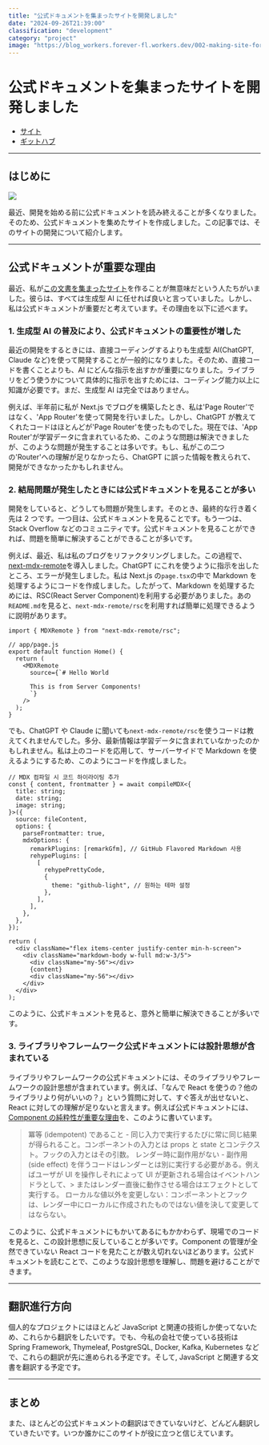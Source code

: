 ```yaml
---
title: "公式ドキュメントを集まったサイトを開発しました"
date: "2024-09-26T21:39:00"
classification: "development"
category: "project"
image: "https://blog_workers.forever-fl.workers.dev/002-making-site-for-assembling-docs-01-site.png"
---
```


# 公式ドキュメントを集まったサイトを開発しました

- [サイト](https://docs.mogumogu.dev/)
- [ギットハブ](https://github.com/foreverfl/docs)

---

## はじめに

![](https://blog_workers.forever-fl.workers.dev/002-making-site-for-assembling-docs-01-site.png)

最近、開発を始める前に公式ドキュメントを読み終えることが多くなりました。そのため、公式ドキュメントを集めたサイトを作成しました。この記事では、そのサイトの開発について紹介します。

---

## 公式ドキュメントが重要な理由

最近、私が[この文書を集まったサイト](https://docs.mogumogu.dev/)を作ることが無意味だという人たちがいました。彼らは、すべては生成型 AI に任せれば良いと言っていました。しかし、私は公式ドキュメントが重要だと考えています。その理由を以下に述べます。

### 1. 生成型 AI の普及により、公式ドキュメントの重要性が増した

最近の開発をするときには、直接コーディングするよりも生成型 AI(ChatGPT, Claude など)を使って開発することが一般的になりました。そのため、直接コードを書くことよりも、AI にどんな指示を出すかが重要になりました。ライブラリをどう使うかについて具体的に指示を出すためには、コーディング能力以上に知識が必要です。まだ、生成型 AI は完全ではありません。

例えば、半年前に私が Next.js でブログを構築したとき、私は'Page Router'ではなく、'App Router'を使って開発を行いました。しかし、ChatGPT が教えてくれたコードはほとんどが'Page Router'を使ったものでした。現在では、'App Router'が学習データに含まれているため、このような問題は解決できましたが、このような問題が発生することは多いです。もし、私がこの二つの'Router'への理解が足りなかったら、ChatGPT に誤った情報を教えられて、開発ができなかったかもしれません。

### 2. 結局問題が発生したときには公式ドキュメントを見ることが多い

開発をしていると、どうしても問題が発生します。そのとき、最終的な行き着く先は 2 つです。一つ目は、公式ドキュメントを見ることです。もう一つは、Stack Overflow などのコミュニティです。公式ドキュメントを見ることができれば、問題を簡単に解決することができることが多いです。

例えば、最近、私は私のブログをリファクタリングしました。この過程で、[next-mdx-remote](https://github.com/hashicorp/next-mdx-remote)を導入しました。ChatGPT にこれを使うように指示を出したところ、エラーが発生しました。私は Next.js の`page.tsx`の中で Markdown を処理するようにコードを作成しました。したがって、Markdown を処理するためには、RSC(React Server Component)を利用する必要がありました。あの`README.md`を見ると、`next-mdx-remote/rsc`を利用すれば簡単に処理できるように説明があります。

```tsx
import { MDXRemote } from "next-mdx-remote/rsc";

// app/page.js
export default function Home() {
  return (
    <MDXRemote
      source={`# Hello World

      This is from Server Components!
      `}
    />
  );
}
```

でも、ChatGPT や Claude に聞いても`next-mdx-remote/rsc`を使うコードは教えてくれませんでした。多分、最新情報は学習データに含まれていなかったのかもしれません。私は上のコードを応用して、サーバーサイドで Markdown を使えるようにするため、このようにコードを作成しました。

```tsx
// MDX 컴파일 시 코드 하이라이팅 추가
const { content, frontmatter } = await compileMDX<{
  title: string;
  date: string;
  image: string;
}>({
  source: fileContent,
  options: {
    parseFrontmatter: true,
    mdxOptions: {
      remarkPlugins: [remarkGfm], // GitHub Flavored Markdown 사용
      rehypePlugins: [
        [
          rehypePrettyCode,
          {
            theme: "github-light", // 원하는 테마 설정
          },
        ],
      ],
    },
  },
});

return (
  <div className="flex items-center justify-center min-h-screen">
    <div className="markdown-body w-full md:w-3/5">
      <div className="my-56"></div>
      {content}
      <div className="my-56"></div>
    </div>
  </div>
);
```

このように、公式ドキュメントを見ると、意外と簡単に解決できることが多いです。

### 3. ライブラリやフレームワーク公式ドキュメントには設計思想が含まれている

ライブラリやフレームワークの公式ドキュメントには、そのライブラリやフレームワークの設計思想が含まれています。例えば、「なんで React を使うの？他のライブラリより何がいいの？」という質問に対して、すぐ答えが出せないと、React に対しての理解が足りないと言えます。例えば公式ドキュメントには、[Component の純粋性が重要な理由](https://ja.react.dev/reference/rules/components-and-hooks-must-be-pure)を、このように書いています。

> 冪等 (idempotent) であること - 同じ入力で実行するたびに常に同じ結果が得られること。コンポーネントの入力とは props と state とコンテクスト。フックの入力とはその引数。
> レンダー時に副作用がない - 副作用 (side effect) を伴うコードはレンダーとは別に実行する必要がある。例えばユーザが UI を操作しそれによって UI が更新される場合はイベントハンドラとして、> またはレンダー直後に動作させる場合はエフェクトとして実行する。
> ローカルな値以外を変更しない：コンポーネントとフックは、レンダー中にローカルに作成されたものではない値を決して変更してはならない。

このように、公式ドキュメントにもかいてあるにもかかわらず、現場でのコードを見ると、この設計思想に反していることが多いです。Component の管理が全然できていない React コードを見たことが数え切れないほどあります。公式ドキュメントを読むことで、このような設計思想を理解し、問題を避けることができます。

---

## 翻訳進行方向

個人的なプロジェクトにはほとんど JavaScript と関連の技術しか使ってないため、これらから翻訳をしたいです。でも、今私の会社で使っている技術は Spring Framework, Thymeleaf, PostgreSQL, Docker, Kafka, Kubernetes などで、これらの翻訳が先に進められる予定です。そして, JavaScript と関連する文書を翻訳する予定です。

---

## まとめ

また、ほとんどの公式ドキュメントの翻訳はできていないけど、どんどん翻訳していきたいです。いつか誰かにこのサイトが役に立つと信じえています。
